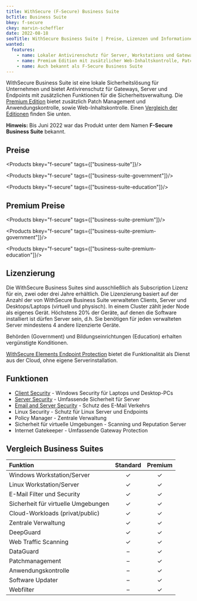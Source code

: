 ```yaml
---
title: WithSecure (F-Secure) Business Suite
bcTitle: Business Suite
bkey: f-secure
ckey: marvin-scheffler
date: 2022-08-18
seoTitle: WithSecure Business Suite | Preise, Lizenzen und Informationen
wanted:
  features:
    - name: Lokaler Antivirenschutz für Server, Workstations und Gateways
    - name: Premium Edition mit zusätzlicher Web-Inhaltskontrolle, Patch Management und Anwendungskontrolle
    - name: Auch bekannt als F-Secure Business Suite
---
```




<Intro>

 WithSecure Business Suite ist eine lokale Sicherheitslösung für Unternehmen und bietet Antivirenschutz für Gateways, Server und Endpoints mit zusätzlichen Funktionen für die Sicherheitsverwaltung. Die [Premium Edition](#premium-preise) bietet zusätzlich Patch Management und Anwendungskontrolle, sowie Web-Inhaltskontrolle. Einen [Vergleich der Editionen](#vergleich-business-suites) finden Sie unten.

 **Hinweis:** Bis Juni 2022 war das Produkt unter dem Namen **F-Secure Business Suite** bekannt.


</Intro>

<TOC />



## Preise

<Products bkey="f-secure" tags={["business-suite"]}/>

<Products bkey="f-secure" tags={["business-suite-government"]}/>

<Products bkey="f-secure" tags={["business-suite-education"]}/>

## Premium Preise

<Products bkey="f-secure" tags={["business-suite-premium"]}/>

<Products bkey="f-secure" tags={["business-suite-premium-government"]}/>

<Products bkey="f-secure" tags={["business-suite-premium-education"]}/>


## Lizenzierung

Die WithSecure Business Suites sind ausschließlich als Subscription Lizenz für ein, zwei oder drei Jahre erhältlich. Die Lizenzierung basiert auf der Anzahl der von WithSecure Business Suite verwalteten Clients, Server und Desktops/Laptops (virtuell und physisch). In einem Cluster zählt jeder Node als eigenes Gerät. Höchstens 20% der Geräte, auf denen die Software installiert ist dürfen Server sein, d.h. Sie benötigen für jeden verwalteten Server mindestens 4 andere lizenzierte Geräte.

Behörden (Government) und Bildungseinrichtungen (Education) erhalten vergünstigte Konditionen.

[WithSecure Elements Endpoint Protection](/hersteller/f-secure/elements-endpoint-protection/) bietet die Funktionalität als Dienst aus der Cloud, ohne eigene Serverinstallation.



## Funktionen


 - [Client Security](/hersteller/f-secure/client-security/) - Windows Security für Laptops und Desktop-PCs
 - [Server Security](/hersteller/f-secure/server-security/) - Umfassende Sicherheit für Server
 - [Email and Server Security](/hersteller/f-secure/email-server-security/) - Schutz des E-Mail Verkehrs
 - Linux Security - Schutz für Linux Server und Endpoints
 - Policy Manager - Zentrale Verwaltung
 - Sicherheit für virtuelle Umgebungen - Scanning und Reputation Server
 - Internet Gatekeeper - Umfassende Gateway Protection


<GetInTouch />


## Vergleich Business Suites

 |Funktion|Standard|Premium|
 |:---|:---:|:---:|
 |Windows Workstation/Server|✓|✓|
 |Linux Workstation/Server|✓|✓|
 |E-Mail Filter und Security|✓|✓|
 |Sicherheit für virtuelle Umgebungen|✓|✓|
 |Cloud-Workloads (privat/public)|✓|✓|
 |Zentrale Verwaltung|✓|✓|
 |DeepGuard|✓|✓|
 |Web Traffic Scanning|✓|✓|
 |DataGuard|–|✓|
 |Patchmanagement|–|✓|
 |Anwendungskontrolle|–|✓|
 |Software Updater|–|✓|
 |Webfilter|–|✓|
